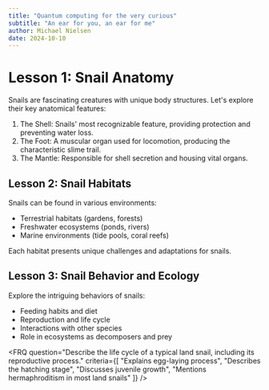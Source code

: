 ```yaml
---
title: "Quantum computing for the very curious"
subtitle: "An ear for you, an ear for me"
author: Michael Nielsen
date: 2024-10-10
---
```

# Lesson 1: Snail Anatomy

Snails are fascinating creatures with unique body structures. Let's explore their key anatomical features:

1. The Shell: Snails' most recognizable feature, providing protection and preventing water loss.
2. The Foot: A muscular organ used for locomotion, producing the characteristic slime trail.
3. The Mantle: Responsible for shell secretion and housing vital organs.

## Lesson 2: Snail Habitats

Snails can be found in various environments:

- Terrestrial habitats (gardens, forests)
- Freshwater ecosystems (ponds, rivers)
- Marine environments (tide pools, coral reefs)

Each habitat presents unique challenges and adaptations for snails.

## Lesson 3: Snail Behavior and Ecology

Explore the intriguing behaviors of snails:

- Feeding habits and diet
- Reproduction and life cycle
- Interactions with other species
- Role in ecosystems as decomposers and prey

<FRQ 
  question="Describe the life cycle of a typical land snail, including its reproductive process." 
  criteria={[
    "Explains egg-laying process",
    "Describes the hatching stage",
    "Discusses juvenile growth",
    "Mentions hermaphroditism in most land snails"
  ]}
/>


